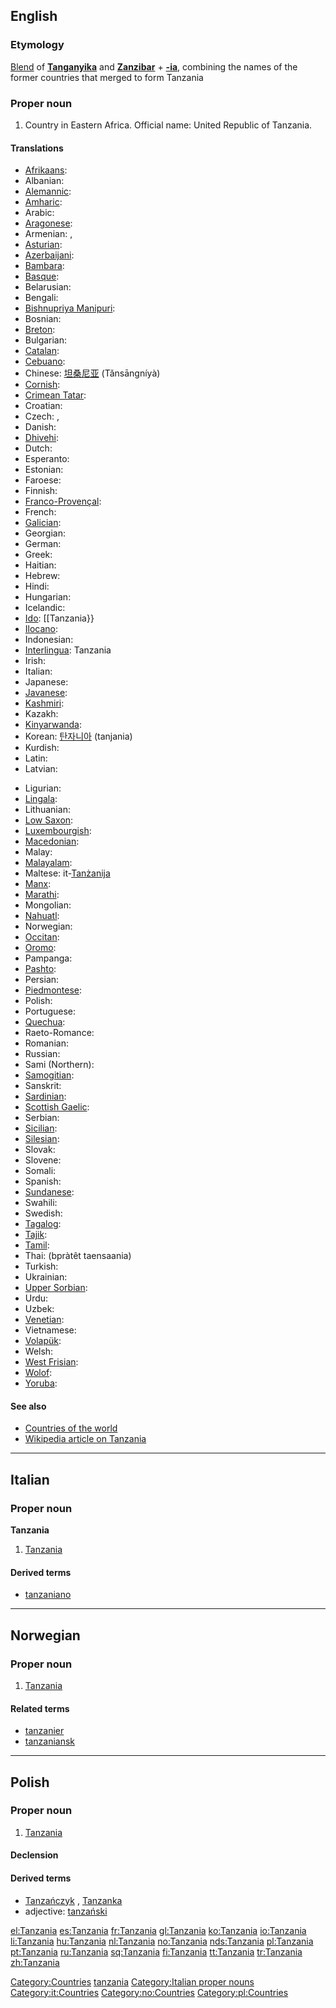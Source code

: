 {{also|Tanzánia}}
==English==
{{wikipedia}}

===Etymology===
[[blend|Blend]] of '''[[w:Tanganyika|Tanganyika]]''' and '''[[w:Zanzibar|Zanzibar]]''' + '''[[-ia]]''', combining the names of the former countries that merged to form Tanzania

===Proper noun===
{{en-proper noun}}

# Country in Eastern Africa. Official name: United Republic of Tanzania.

====Translations====
{{trans-top|United Republic of Tanzania}}
* [[Afrikaans]]: {{t|af|Tanzanië}}
* Albanian: {{t|sq|Tanzania}}
* [[Alemannic]]: {{tø|gsw|Tansania}}
* [[Amharic]]: {{t|am|ታንዛኒያ}}
* Arabic: {{Arab|[[تنزانيا]]}} {{f}}
* [[Aragonese]]: {{t-|an|Tanzania|f}}
* Armenian: {{t|hy|Թանզանիա|tr=T'anzania}}, {{t|hy|Տանզանիա|tr=Tanzania}}
* [[Asturian]]: {{t-|ast|República Xunida de Tanzania|f}}
* [[Azerbaijani]]: {{t|az|Tanzaniya}}
* [[Bambara]]: {{tø|bm|Tanzania}}
* [[Basque]]: {{t|eu|Tanzania}}
* Belarusian: {{tø|be|Танзанія|f}}
* Bengali: {{t|bn|তানজানিয়া}}
* [[Bishnupriya Manipuri]]: {{tø|bpy|তাঞ্জানিয়া}}
* Bosnian: {{t-|bs|Tanzanija|f}}
* [[Breton]]: {{t|br|Tanzania}}
* Bulgarian: {{t|bg|Танзания|f}}
* [[Catalan]]: {{t|ca|Tanzània|f}}
* [[Cebuano]]: {{tø|ceb|Tanzania}}
* Chinese: [[坦桑尼亚]] (Tǎnsāngníyà)
* [[Cornish]]: {{t-|kw|Tanzania}}
* [[Crimean Tatar]]: {{t|crh|Tanzaniya}}
* Croatian: {{t-|hr|Tanzanija|f}}
* Czech: {{t|cs|Tanzanie|f}}, {{t-|cs|Tanzánie|f}}
* Danish: {{t-|da|Tanzania}}
* [[Dhivehi]]: {{tø|dv|ޓެންޒޭނިއާ}}
* Dutch: {{t+|nl|Tanzania}}
* Esperanto: {{t|eo|Tanzanio}}
* Estonian: {{t|et|Tansaania}}
* Faroese: {{t|fo|Tansania}}
* Finnish: {{t+|fi|Tansania}}
* [[Franco-Provençal]]: {{tø|frp|Tanzanie|f}}
* French: {{t+|fr|Tanzanie|f}}
* [[Galician]]: {{t|gl|Tanzania|f}}
* Georgian: {{t|ka|ტანზანია|tr=tanzania}}
* German: {{t+|de|Tansania|n}}
* Greek: {{t+|el|Τανζανία|f|sc=Grek}}
* Haitian: {{t|ht|Tanzani}}
* Hebrew: {{t|he|טנזניה|f}}
* Hindi: {{t|hi|तंज़ानिया}}
* Hungarian: {{t|hu|Tanzánia}}
* Icelandic: {{t|is|Tansanía}}
* [[Ido]]: [[Tanzania}}
* [[Ilocano]]: {{tø|ilo|Tanzania}}
* Indonesian: {{t|id|Tanzania}}
* [[Interlingua]]: Tanzania
* Irish: {{t|ga|An Tansáin}}
* Italian: {{t-|it|Tanzania|f}}
* Japanese: {{t+|ja|タンザニア|tr=Tanzania|sc=Jpan}}
* [[Javanese]]: {{tø|jv|Tanzania}}
* [[Kashmiri]]: {{t-|ks|टंजानिया}}
* Kazakh: {{t-|kk|Танзания}}
* [[Kinyarwanda]]: {{t|rw|Tanzaniya}}
* Korean: [[탄자니아]] (tanjania)
* Kurdish: {{t|ku|Tanzanya}}
* Latin: {{t|la|Tanzania|f}}
* Latvian: {{t|lv|Tanzānija}}
{{trans-mid}}
* Ligurian: {{tø|lij|Tanzania}}
* [[Lingala]]: {{tø|ln|Tanzania}}
* Lithuanian: {{t|lt|Tanzanija}}
* [[Low Saxon]]: {{tø|nds|Tansania}}
* [[Luxembourgish]]: {{t|lb|Tansania}}
* [[Macedonian]]: {{t|mk|Танзанија|f}}
* Malay: {{t|ms|Tanzania}}
* [[Malayalam]]: {{t|ml|ടാന്സാനിയ}}
* Maltese: it-[[Tanżanija]] {{f}}
* [[Manx]]: {{t-|gv|Tanzania}}
* [[Marathi]]: {{t|mr|टांझानिया}}
* Mongolian: {{t|mn|Танзани}}
* [[Nahuatl]]: {{t|nah|Tanzantlān}}
* Norwegian: {{t+|no|Tanzania}}
* [[Occitan]]: {{t|oc|Tanzania|f}}
* [[Oromo]]: {{tø|om|Tanzania}}
* Pampanga: {{tø|pam|Tanzania}}
* [[Pashto]]: {{ps-Arab|[[تانزانيه]]}}
* Persian: {{fa-Arab|[[تانزانیا]]}}
* [[Piedmontese]]: {{tø|pms|Tanzanìa|f}}
* Polish: {{t+|pl|Tanzania|f}}
* Portuguese: {{t|pt|Tanzânia|f}}
* [[Quechua]]: {{t|qu|Tansanya}}
* Raeto-Romance: {{tø|rm|Tansania|f}}
* Romanian: {{t-|ro|Tanzania|f}}
* Russian: {{t|ru|Танзания|f}}
* Sami (Northern): {{tø|se|Tanzánia}}
* [[Samogitian]]: {{tø|bat-smg|Tanzanėjė}}
* Sanskrit: {{tø|sa|टंजानिया}}
* [[Sardinian]]: {{tø|sc|Tanzània|f}}
* [[Scottish Gaelic]]: {{t|gd|Tansainìa}}
* Serbian: {{t|sr|Танзанија|tr=Tanzanija}}
* [[Sicilian]]: {{tø|scn|Tanzania|f}}
* [[Silesian]]: {{tø|szl|Tanzańijo}}
* Slovak: {{t|sk|Tanzánia|f}}
* Slovene: {{t+|sl|Tanzanija|f}}
* Somali: {{tø|so|Tansaaniya}}
* Spanish: {{t+|es|Tanzania|f}}
* [[Sundanese]]: {{tø|su|Tanzania}}
* Swahili: {{t|sw|Tanzania}}
* Swedish: {{t-|sv|Tanzania}}
* [[Tagalog]]: {{t|tl|Tanzania}}
* [[Tajik]]: {{t|tg|Танзания}}
* [[Tamil]]: {{t|ta|தான்சானியா}}
* Thai: {{Thai|[[ประเทศแทนซาเนีย]]}} (bpràtêt taensaania)
* Turkish: {{t|tr|Tanzanya}}
* Ukrainian: {{t|uk|Танзанія|f}}
* [[Upper Sorbian]]: {{tø|hsb|Tansania|f}}
* Urdu: {{ur-Arab|[[تنزانیہ]]}}
* Uzbek: {{t-|uz|Tanzaniya}}
* [[Venetian]]: {{tø|vec|Tanzania|f}}
* Vietnamese: {{t|vi|Tanzania}}
* [[Volapük]]: {{tø|vo|Tansanän}}
* Welsh: {{t|cy|Tanzania}}
* [[West Frisian]]: {{t|fy|Tanzania}}
* [[Wolof]]: {{tø|wo|Tansani}}
* [[Yoruba]]: {{tø|yo|Tanzania}}
{{trans-bottom}}

====See also====
* [[Appendix:Countries of the world|Countries of the world]]
* [[w:Tanzania|Wikipedia article on Tanzania]]

[[Category:Countries]]
[[Category:Portmanteaus|tanzania]]

----

==Italian==
{{wikipedia|lang=it}}

===Proper noun===
'''Tanzania''' {{f}}

# [[#English|Tanzania]]

====Derived terms====
* [[tanzaniano]]

[[Category:Italian proper nouns]]
[[Category:it:Countries]]

----

==Norwegian==

===Proper noun===
{{infl|no|proper noun}}

# [[#English|Tanzania]]

====Related terms====
* [[tanzanier]]
* [[tanzaniansk]]

[[Category:no:Countries]]

----

==Polish==

===Proper noun===
{{infl|pl|proper noun|g=f}}

# [[#English|Tanzania]]

====Declension====
{{pl-decl-noun-sing
|Tanzania
|Tanzanii
|Tanzanii
|Tanzanię
|Tanzanią
|Tanzanii
|Tanzanio
}}

====Derived terms====
* [[Tanzańczyk]] {{m}}, [[Tanzanka]] {{f}}
* adjective: [[tanzański]]

[[Category:pl:Countries]]

[[el:Tanzania]]
[[es:Tanzania]]
[[fr:Tanzania]]
[[gl:Tanzania]]
[[ko:Tanzania]]
[[io:Tanzania]]
[[li:Tanzania]]
[[hu:Tanzania]]
[[nl:Tanzania]]
[[no:Tanzania]]
[[nds:Tanzania]]
[[pl:Tanzania]]
[[pt:Tanzania]]
[[ru:Tanzania]]
[[sq:Tanzania]]
[[fi:Tanzania]]
[[tt:Tanzania]]
[[tr:Tanzania]]
[[zh:Tanzania]]